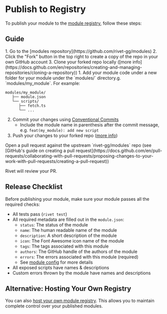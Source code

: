 # Publish to Registry

To publish your module to the [module registry](https://github.com/rivet-gg/modules), follow these steps:

## Guide

<Steps>
<Step title="Fork & clone the repository">
1. Go to the [modules repository](https://github.com/rivet-gg/modules)
2. Click the "Fork" button in the top right to create a copy of the repo in your own GitHub account
3. Clone your forked repo locally ([more info](https://docs.github.com/en/repositories/creating-and-managing-repositories/cloning-a-repository))
</Step>

<Step title="Add your module">
1. Add your module code under a new folder for your module under the `modules/` directory.g. `modules/my_module`. For example:

   ```text {{"title": "Directory Structure"}}
   modules/my_module/
      ├── module.json
      └── scripts/
         ├── fetch.ts
         └── ...
   ```

2. Commit your changes using [Conventional Commits](https://www.conventionalcommits.org/) 
   - Include the module name in parenthesis after the commit message, e.g. `feat(my_module): add new script` 
3. Push your changes to your forked repo ([more info](https://docs.github.com/en/get-started/using-git/pushing-commits-to-a-remote-repository))
</Step>

<Step title="Open a pull request">
Open a pull request against the upstream `rivet-gg/modules` repo (see [GitHub's guide on creating a pull request](https://docs.github.com/en/pull-requests/collaborating-with-pull-requests/proposing-changes-to-your-work-with-pull-requests/creating-a-pull-request))
</Step>
</Steps>

Rivet will review your PR.

## Release Checklist

Before publishing your module, make sure your module passes all the required checks:

- All tests pass (`rivet test`)
- All required metadata are filled out in the `module.json`:
   - `status`: The status of the module
   - `name`: The human readable name of the module
   - `description`: A short description of the module
   - `icon`: The Font Awesome icon name of the module
   - `tags`: The tags associated with this module
   - `authors`: The GitHub handle of the authors of the module
   - `errors`: The errors associated with this module (required)
   - See [module config](/docs/build/module-config) for more details
- All exposed scripts have names & descriptions 
- Custom errors thrown by the module have names and descriptions

## Alternative: Hosting Your Own Registry

You can also [host your own module registry](/docs/build/registry). This allows you to maintain complete control over your published modules.

